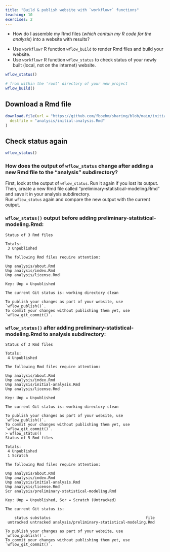 ```yaml
---
title: "Build & publish website with `workflowr` functions"
teaching: 10
exercises: 2
---
```


:::::::::::::::::::::::::::::::::::::: questions 


- How do I assemble my Rmd files (*which contain my R code for the analysis*) into a website with results?   

::::::::::::::::::::::::::::::::::::::::::::::::

::::::::::::::::::::::::::::::::::::: objectives

- Use `workflowr` R function `wflow_build` to render Rmd files and build your website.  
- Use `workflowr` R function `wflow_status` to check status of your newly built (local, not on the internet) website.   


::::::::::::::::::::::::::::::::::::::::::::::::

```r
wflow_status()
```


```r
# from within the 'root' directory of your new project
wflow_build()
```

## Download a Rmd file

```r
download.file(url = "https://github.com/fboehm/sharing/blob/main/initial-analysis.Rmd", 
  destfile = "analysis/initial-analysis.Rmd"
)
```

## Check status again


```r
wflow_status()
```

:::::::::::::::::::::::::::::::::::::: challenge

### How does the output of `wflow_status` change after adding a new Rmd file to the "analysis" subdirectory? 


First, look at the output of `wflow_status`. Run it again if you lost its output.  
Then, create a new Rmd file called "preliminary-statistical-modeling.Rmd" and save it in your analysis subdirectory.  
Run `wflow_status` again and compare the new output with the current output.







:::::::::::::: solution

### `wflow_status()` output before adding preliminary-statistical-modeling.Rmd:

```
Status of 3 Rmd files

Totals:
 3 Unpublished

The following Rmd files require attention:

Unp analysis/about.Rmd
Unp analysis/index.Rmd
Unp analysis/license.Rmd

Key: Unp = Unpublished

The current Git status is: working directory clean

To publish your changes as part of your website, use `wflow_publish()`.
To commit your changes without publishing them yet, use
`wflow_git_commit()`.
```



### `wflow_status()` after adding preliminary-statistical-modeling.Rmd to analysis subdirectory:

```
Status of 3 Rmd files

Totals:
 4 Unpublished

The following Rmd files require attention:

Unp analysis/about.Rmd
Unp analysis/index.Rmd
Unp analysis/initial-analysis.Rmd
Unp analysis/license.Rmd

Key: Unp = Unpublished

The current Git status is: working directory clean

To publish your changes as part of your website, use `wflow_publish()`.
To commit your changes without publishing them yet, use
`wflow_git_commit()`.
> wflow_status()
Status of 5 Rmd files

Totals:
 4 Unpublished
 1 Scratch

The following Rmd files require attention:

Unp analysis/about.Rmd
Unp analysis/index.Rmd
Unp analysis/initial-analysis.Rmd
Unp analysis/license.Rmd
Scr analysis/preliminary-statistical-modeling.Rmd

Key: Unp = Unpublished, Scr = Scratch (Untracked)

The current Git status is:

    status substatus                                          file
 untracked untracked analysis/preliminary-statistical-modeling.Rmd

To publish your changes as part of your website, use `wflow_publish()`.
To commit your changes without publishing them yet, use
`wflow_git_commit()`.
```






:::::::::::::::::::::::::

::::::::::::::::::::::::::::::::::::::::::::::::::




